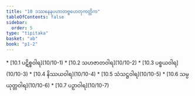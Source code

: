 ```yaml
---
title: "10 ဒဿနေနပဟာတဗ္ဗဟေတုကတ္တိက"
tableOfContents: false
sidebar:
  order: 5
type: "tipitaka"
basket: "ab"
book: "p1-2"
---
```



<DynamicBreadcrumb />



<TableOfContents book="p1-2" section="10">
* [10.1 ပဋိစ္စဝါရ](10/10-1)
* [10.2 သဟဇာတဝါရ](10/10-2)
* [10.3 ပစ္စယဝါရ](10/10-3)
* [10.4 နိဿယဝါရ](10/10-4)
* [10.5 သံသဋ္ဌဝါရ](10/10-5)
* [10.6 သမ္ပယုတ္တဝါရ](10/10-6)
* [10.7 ပဉှာဝါရ](10/10-7)
</TableOfContents>
